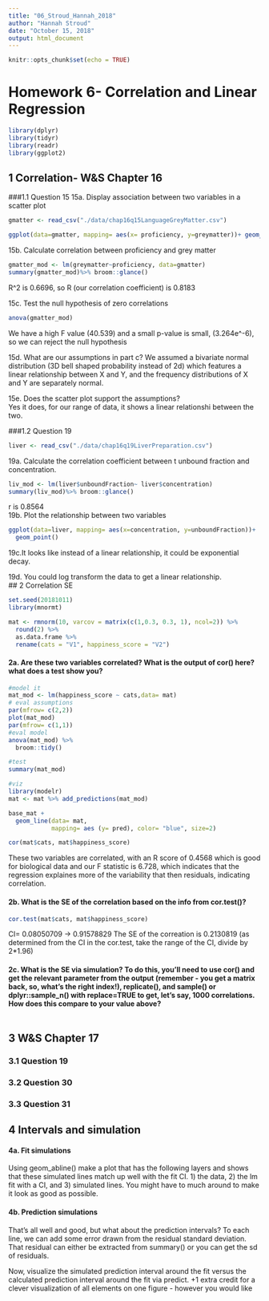 ```yaml
---
title: "06_Stroud_Hannah_2018"
author: "Hannah Stroud"
date: "October 15, 2018"
output: html_document
---
```


```r
knitr::opts_chunk$set(echo = TRUE)
```

# Homework 6- Correlation and Linear Regression 

```r
library(dplyr)
library(tidyr)
library(readr)
library(ggplot2)
```
## 1 Correlation- W&S Chapter 16  

###1.1 Question 15
15a. Display association between two variables in a scatter plot
```r
gmatter <- read_csv("./data/chap16q15LanguageGreyMatter.csv")

ggplot(data=gmatter, mapping= aes(x= proficiency, y=greymatter))+ geom_point()
```
15b. Calculate correlation between proficiency and grey matter
```r
gmatter_mod <- lm(greymatter~proficiency, data=gmatter)
summary(gmatter_mod)%>% broom::glance()
```
R^2 is 0.6696, so R (our correlation coefficient) is 0.8183  

15c. Test the null hypothesis of zero correlations
```r
anova(gmatter_mod)
```
We have a high F value (40.539) and a small p-value is small, (3.264e^-6), so we can reject the null hypothesis  

15d. What are our assumptions in part c?
We assumed a bivariate normal distribution (3D bell shaped probability instead of 2d) which features a linear relationship between X and Y, and the frequency distributions of X and Y are separately normal.  

15e. Does the scatter plot support the assumptions?  
Yes it does, for our range of data, it shows a linear relationshi between the two.  

###1.2 Question 19  
```r
liver <- read_csv("./data/chap16q19LiverPreparation.csv")
```
19a. Calculate the correlation coefficient between t unbound fraction and concentration. 
```r
liv_mod <- lm(liver$unboundFraction~ liver$concentration)
summary(liv_mod)%>% broom::glance()
```
r is 0.8564  
19b. Plot the relationship between two variables 
```r
ggplot(data=liver, mapping= aes(x=concentration, y=unboundFraction))+
  geom_point()

```
19c.It looks like instead of a linear relationship, it could be exponential decay.  

19d. You could log transform the data to get a linear relationship.  
## 2 Correlation SE
```r
set.seed(20181011)
library(mnormt)

mat <- rmnorm(10, varcov = matrix(c(1,0.3, 0.3, 1), ncol=2)) %>%
  round(2) %>%
  as.data.frame %>%
  rename(cats = "V1", happiness_score = "V2")
```
#### 2a. Are these two variables correlated? What is the output of cor() here? what does a test show you?

```r
#model it
mat_mod <- lm(happiness_score ~ cats,data= mat)
# eval assumptions
par(mfrow= c(2,2))
plot(mat_mod)
par(mfrow= c(1,1))
#eval model
anova(mat_mod) %>%
  broom::tidy() 

#test 
summary(mat_mod)

#viz 
library(modelr)
mat <- mat %>% add_predictions(mat_mod)

base_mat +
  geom_line(data= mat, 
            mapping= aes (y= pred), color= "blue", size=2)

cor(mat$cats, mat$happiness_score)
```
These two variables are correlated, with an R score of 0.4568 which is good for biological data and our F statistic is 6.728, which indicates that the regression explaines more of the variability that then residuals, indicating correlation. 

#### 2b. What is the SE of the correlation based on the info from cor.test()?  
```r
cor.test(mat$cats, mat$happiness_score)
```
CI= 0.08050709 -> 0.91578829
The SE of the correation is 0.2130819 (as determined from the CI in the cor.test, take the range of the CI, divide by 2*1.96)   

#### 2c. What is the SE via simulation? To do this, you’ll need to use cor() and get the relevant parameter from the output (remember - you get a matrix back, so, what’s the right index!), replicate(), and sample() or  dplyr::sample_n() with replace=TRUE to get, let’s say, 1000 correlations. How does this compare to your value above?  
```r
```

## 3 W&S Chapter 17

### 3.1 Question 19  

### 3.2 Question 30  

### 3.3 Question 31  

## 4 Intervals and simulation  

#### 4a. Fit simulations  
Using geom_abline() make a plot that has the following layers and shows that these simulated lines match up well with the fit CI. 1) the data, 2) the lm fit with a CI, and 3) simulated lines. You might have to much around to make it look as good as possible.  

#### 4b. Prediction simulations  
That’s all well and good, but what about the prediction intervals? To each line, we can add some error drawn from the residual standard deviation. That residual can either be extracted from summary() or you can get the sd of residuals.

Now, visualize the simulated prediction interval around the fit versus the calculated prediction interval around the fit via predict. +1 extra credit for a clever visualization of all elements on one figure - however you would like  

